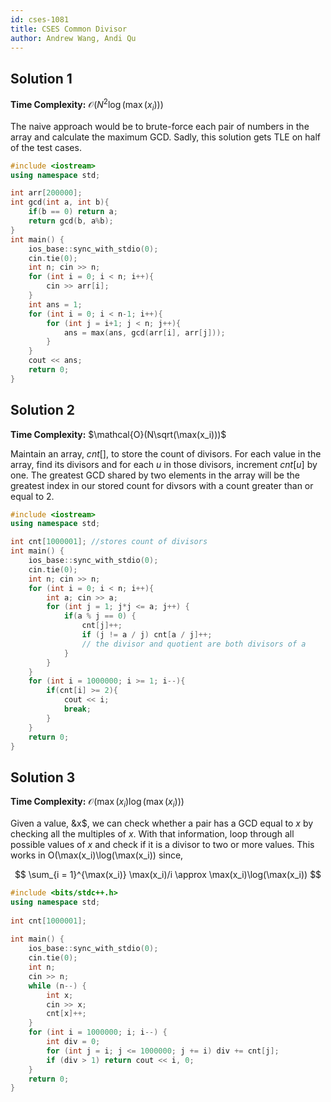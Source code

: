 ```yaml
---
id: cses-1081
title: CSES Common Divisor
author: Andrew Wang, Andi Qu
---
```


## Solution 1

**Time Complexity:** $\mathcal{O}(N^2\log(\max(x_i)))$

The naive approach would be to brute-force each pair of numbers in the array and calculate the maximum GCD. Sadly, this solution gets TLE on half of the test cases.

```cpp
#include <iostream>
using namespace std;

int arr[200000];
int gcd(int a, int b){
    if(b == 0) return a;
    return gcd(b, a%b);
}
int main() {
    ios_base::sync_with_stdio(0);
    cin.tie(0);
    int n; cin >> n;
    for (int i = 0; i < n; i++){
        cin >> arr[i];
    }
    int ans = 1;
    for (int i = 0; i < n-1; i++){
        for (int j = i+1; j < n; j++){
            ans = max(ans, gcd(arr[i], arr[j]));
        }
    }
    cout << ans;
    return 0;
}
```


## Solution 2

**Time Complexity:** $\mathcal{O}(N\sqrt(\max(x_i)))$

Maintain an array, $cnt[]$,  to store the count of divisors. For each value in the array, find its divisors and for each $u$ in those divisors, increment $cnt[u]$ by one. The greatest GCD shared by two elements in the array will be the greatest index in our stored count for divsors with a count greater than or equal to $2$.

```cpp
#include <iostream>
using namespace std;

int cnt[1000001]; //stores count of divisors
int main() {
    ios_base::sync_with_stdio(0);
    cin.tie(0);
    int n; cin >> n;
    for (int i = 0; i < n; i++){
        int a; cin >> a;
        for (int j = 1; j*j <= a; j++) {
            if(a % j == 0) {
                cnt[j]++; 
                if (j != a / j) cnt[a / j]++; 
                // the divisor and quotient are both divisors of a
            }
        }
    }
    for (int i = 1000000; i >= 1; i--){
        if(cnt[i] >= 2){
            cout << i;
            break;
        }
    }
    return 0;
}
```

## Solution 3

**Time Complexity:** $\mathcal{O}(\max(x_i)\log(\max(x_i)))$

Given a value, &x$, we can check whether a pair has a GCD equal to $x$ by checking all the multiples of $x$. With that information, loop through all possible values of $x$ and check if it is a divisor to two or more values. This works in O(\max(x_i)\log(\max(x_i)) since, 

$$
\sum_{i = 1}^{\max(x_i)} \max(x_i)/i \approx \max(x_i)\log(\max(x_i))
$$

```cpp
#include <bits/stdc++.h>
using namespace std;
 
int cnt[1000001];
 
int main() {
    ios_base::sync_with_stdio(0);
    cin.tie(0);
    int n;
    cin >> n;
    while (n--) {
        int x;
        cin >> x;
        cnt[x]++;
    }
    for (int i = 1000000; i; i--) {
        int div = 0;
        for (int j = i; j <= 1000000; j += i) div += cnt[j];
        if (div > 1) return cout << i, 0;
    }
    return 0;
}
```
